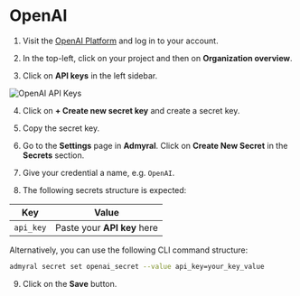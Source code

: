 # OpenAI

1. Visit the [OpenAI Platform](https://platform.openai.com) and log in to your account.

2. In the top-left, click on your project and then on **Organization overview**.

3. Click on **API keys** in the left sidebar.

![OpenAI API Keys](/openai_api_keys.png)

4. Click on **+ Create new secret key** and create a secret key.

5. Copy the secret key.

6. Go to the **Settings** page in **Admyral**. Click on **Create New Secret** in the **Secrets** section.

7. Give your credential a name, e.g. `OpenAI`.

8. The following secrets structure is expected:

| Key       | Value                       |
| --------- | --------------------------- |
| `api_key` | Paste your **API key** here |

Alternatively, you can use the following CLI command structure:

```bash
admyral secret set openai_secret --value api_key=your_key_value
```

9. Click on the **Save** button.
